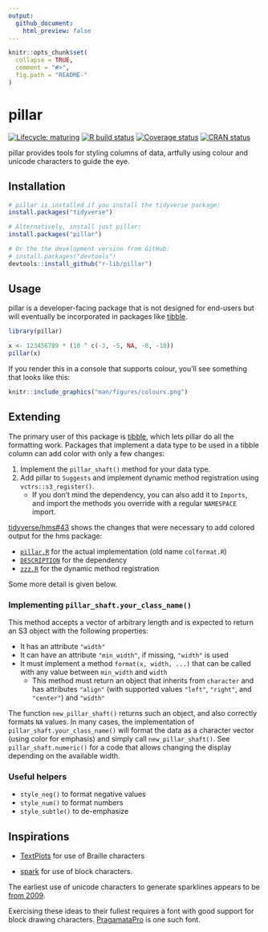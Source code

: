 ```yaml
---
output:
  github_document:
    html_preview: false
---
```

<!-- README.md is generated from README.Rmd on GitHub Actions: do not edit by hand -->

```r
knitr::opts_chunk$set(
  collapse = TRUE,
  comment = "#>",
  fig.path = "README-"
)
```


# pillar

<!-- badges: start -->
[![Lifecycle: maturing](https://img.shields.io/badge/lifecycle-maturing-blue.svg)](https://www.tidyverse.org/lifecycle/#maturing)
[![R build status](https://github.com/r-lib/pillar/workflows/R-CMD-check/badge.svg)](https://github.com/r-lib/pillar/actions)
[![Coverage status](https://codecov.io/gh/r-lib/pillar/branch/master/graph/badge.svg)](https://codecov.io/github/r-lib/pillar?branch=master)
[![CRAN status](https://www.r-pkg.org/badges/version/pillar)](https://cran.r-project.org/package=pillar)
<!-- badges: end -->


pillar provides tools for styling columns of data, artfully using colour and unicode characters to guide the eye.

## Installation

```r
# pillar is installed if you install the tidyverse package:
install.packages("tidyverse")

# Alternatively, install just pillar:
install.packages("pillar")

# Or the the development version from GitHub:
# install.packages("devtools")
devtools::install_github("r-lib/pillar")
```

## Usage

pillar is a developer-facing package that is not designed for end-users but will eventually be incorporated in packages like [tibble](https://tibble.tidyverse.org/).

```r
library(pillar)

x <- 123456789 * (10 ^ c(-3, -5, NA, -8, -10))
pillar(x)
```

If you render this in a console that supports colour, you'll see something that looks like this:

```r
knitr::include_graphics("man/figures/colours.png")
```


## Extending

The primary user of this package is [tibble](https://github.com/tidyverse/tibble), which lets pillar do all the formatting work.  Packages that implement a data type to be used in a tibble column can add color with only a few changes:

1. Implement the `pillar_shaft()` method for your data type.
1. Add pillar to `Suggests` and implement dynamic method registration using `vctrs::s3_register()`.
    - If you don't mind the dependency, you can also add it to `Imports`, and import the methods you override with a regular `NAMESPACE` import.

[tidyverse/hms#43](https://github.com/tidyverse/hms/pull/43) shows the changes that were necessary to add colored output for the hms package:

- [`pillar.R`](https://github.com/tidyverse/hms/pull/43/files#diff-a63dd6b1da682a8549d03475ac91cdcf) for the actual implementation (old name `colformat.R`)
- [`DESCRIPTION`](https://github.com/tidyverse/hms/pull/43/files#diff-35ba4a2677442e210c23a00a5601aba3) for the dependency
- [`zzz.R`](https://github.com/tidyverse/hms/pull/43/files#diff-e549505eb95036528ca3b125f62915a6) for the dynamic method registration

Some more detail is given below.

### Implementing `pillar_shaft.your_class_name()`

This method accepts a vector of arbitrary length and is expected to return an S3 object with the following properties:

- It has an attribute `"width"`
- It can have an attribute `"min_width"`, if missing, `"width"` is used
- It must implement a method `format(x, width, ...)` that can be called with any value between `min_width` and `width`
    - This method must return an object that inherits from `character` and has attributes `"align"` (with supported values `"left"`, `"right"`, and `"center"`) and `"width"`

The function `new_pillar_shaft()` returns such an object, and also correctly formats `NA` values.  In many cases, the implementation of `pillar_shaft.your_class_name()` will format the data as a character vector (using color for emphasis) and simply call `new_pillar_shaft()`.  See `pillar_shaft.numeric()` for a code that allows changing the display depending on the available width.

### Useful helpers

- `style_neg()` to format negative values
- `style_num()` to format numbers
- `style_subtle()` to de-emphasize


## Inspirations

* [TextPlots](https://github.com/sunetos/TextPlots.jl) for use of Braille 
  characters
  
* [spark](https://github.com/holman/spark) for use of block characters.

The earliest use of unicode characters to generate sparklines appears to be [from 2009](https://blog.jonudell.net/2009/01/13/fuel-prices-and-pageviews/).

Exercising these ideas to their fullest requires a font with good support for block drawing characters. [PragamataPro](https://fsd.it/shop/fonts/pragmatapro/) is one such font.
